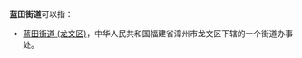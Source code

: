 '''蓝田街道'''可以指：
{{PRC admin/disambig|43/13/82/001/000|51/05/02/005/000}}
* [[蓝田街道_(龙文区)|蓝田街道 (龙文区)]]，中华人民共和国福建省漳州市龙文区下辖的一个街道办事处。
{{disambig|cat=四字乡级行政区划消歧义}}